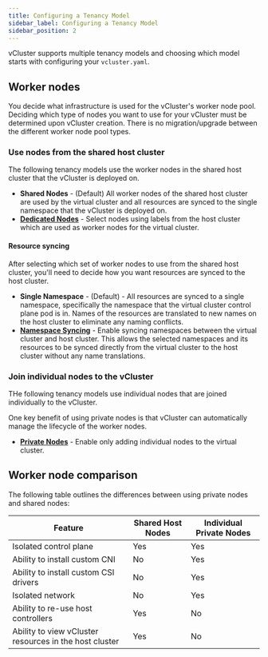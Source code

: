 ```yaml
---
title: Configuring a Tenancy Model
sidebar_label: Configuring a Tenancy Model
sidebar_position: 2
---
```


vCluster supports multiple tenancy models and choosing which model starts with configuring your `vcluster.yaml`. 


## Worker nodes

You decide what infrastructure is used for the vCluster's worker node pool. Deciding which type of nodes you want to use for your vCluster
must be determined upon vCluster creation. There is no migration/upgrade between the different worker node pool types.

### Use nodes from the shared host cluster

The following tenancy models use the worker nodes in the shared host cluster that the vCluster is deployed on. 

* **Shared Nodes** - (Default) All worker nodes of the shared host cluster are used by the virtual cluster and all resources are synced to the single namespace that the vCluster is deployed on. 
* **[Dedicated Nodes](./vcluster-yaml/sync/from-host/nodes)** - Select nodes using labels from the host cluster which are used as worker nodes for the virtual cluster.

#### Resource syncing

After selecting which set of worker nodes to use from the shared host cluster, you'll need to decide how you want resources are synced to the host cluster. 

* **Single Namespace** - (Default) - All resources are synced to a single namespace, specifically the namespace that the virtual cluster control plane pod is in. Names of the resources are translated to new names on the host cluster to eliminate any naming conflicts.
* **[Namespace Syncing](./vcluster-yaml/sync/to-host/advanced/namespaces)** - Enable syncing namespaces between the virtual cluster and host cluster. This allows the selected namespaces and its resources to be synced directly from the virtual cluster to the host cluster without any name translations. 


### Join individual nodes to the vCluster

THe following tenancy models use individual nodes that are joined individually to the vCluster. 

One key benefit of using private nodes is that vCluster can automatically manage the lifecycle of the worker nodes.

* **[Private Nodes](./vcluster-yaml/private-nodes)** - Enable only adding individual nodes to the virtual cluster. 

## Worker node comparison

The following table outlines the differences between using private nodes and shared nodes:

| Feature                                    | Shared Host Nodes           | Individual Private Nodes                 |
|--------------------------------------------|------------------------------|------------------------------|
| Isolated control plane                     | Yes                          | Yes                          |
| Ability to install custom CNI              | No                          | Yes                           |
| Ability to install custom CSI drivers      | No                          | Yes                           |
| Isolated network                           | No                          | Yes                           |
| Ability to re-use host controllers         | Yes                           | No                          |
| Ability to view vCluster resources in the host cluster | Yes              | No                          |
